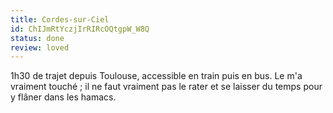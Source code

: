 ```yaml
---
title: Cordes-sur-Ciel
id: ChIJmRtYczjIrRIRcOQtgpW_W8Q
status: done
review: loved
---
```


1h30 de trajet depuis Toulouse, accessible en train puis en bus. Le <MapsMention id="ChIJvSUtizPIrRIRsu0DP1qEjWY" title="Jardin des Paradis"/> m'a vraiment touché ; il ne faut vraiment pas le rater et se laisser du temps pour y flâner dans les hamacs.
